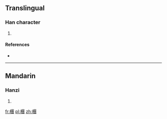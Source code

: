 ==Translingual==

===Han character===
{{Han char|rn=75|rad=木|as=14|sn=18|four=|canj=DWJI}}

# {{defn|Han|sort=木14}}

====References====
* {{Han ref|kx=0558.330|dkj=15731|hdz=21308.130|uh=6AB2|ud=27314}}

----

==Mandarin==

===Hanzi===
{{cmn-hanzi|pin=[[bīng]] ([[bing1]]), [[tuán]] ([[tuan2]])|wg=ping<sup>1</sup>, <sup>2</sup>}}

# {{defn|lang=cmn|sort=木14}}

[[fr:檲]]
[[pl:檲]]
[[zh:檲]]